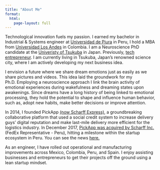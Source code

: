 ```yaml
---
title: "About Me"
format: 
  html:
    page-layout: full
---
```


Technological innovation fuels my passion. I earned my bachelor in Industrial & Systems engineer at [Universidad de Piura](https://www.udep.edu.pe/) in Peru, I hold a MBA from [Universidad Los Andes](https://uniandes.edu.co/en) in Colombia. I am a Neuroscience PhD candidate at the [Univeristy of Tsukuba](https://www.tsukuba.ac.jp/en/) in Japan. Previously, [tech entrepreneur](https://www.youtube.com/watch?v=M_PyRRqietw). I am currently living in Tsukuba, Japan's renowned science city, where I am actively developing my next business idea. 

I envision a future where we share dream emotions just as easily as we share pictures and videos. This idea laid the groundwork for my Ph.D. Employing a neuroscience approach I link the brain activity of emotional experiences during wakefulness and dreaming states upon awakenings. Since dreams have a long history of being linked to emotional processing, they hold the potential to shape and influence human behavior, such as, adopt new habits, make better decisions or improve attention.

In 2014, I founded PickApp [(now Scharff Express)](https://www.holascharff.com/en/solutions/people-and-entrepreneurs/){target="_blank"}, a groundbreaking collaborative platform that used a social credit system to increase delivery guys' digital reputation and make last-mile delivery more efficient for the logistics industry. In December 2017, [PickApp was acquired by Scharff Inc.](https://www.facebook.com/felixipanaquear/photos/a.314611525680937/335734870235269/){target="_blank"} (FedEx Representative - Peru), hitting a milestone within the startup ecosystem in Peru. You can see the news [here.](https://gestion.pe/blog/innovar-o-ser-cambiado/2018/07/laboratorios-de-innovacion-logistica.html?ref=gesr&fbclid=IwAR3XA5DaiIfIoldObCHaV9RyBNn3afAwRiTDeYBsFWQEOUXv8eAQki7hXZ4#utm_source=facebook&amp;utm_medium=organic&amp;utm_campaign=innovacion-%20scharfflab){target="_blank"}

As an engineer, I have rolled out operational and manufacturing improvements across Mexico, Colombia, Peru, and Spain. I enjoy assisting businesses and entrepreneurs to get their projects off the ground using a lean startup mindset.
